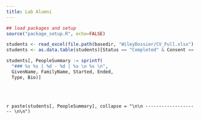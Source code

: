 ---
title: Lab Alumni
---

```{r load_packages, message=FALSE, warning=FALSE, include=FALSE} 

## load packages and setup
source("package_setup.R", echo=FALSE)

students <- read_excel(file.path(basedir, "WileyDossier/CV_Full.xlsx"), sheet = "People")
students <- as.data.table(students)[Status == "Completed" & Consent == 1][order(FamilyName)]

students[, PeopleSummary := sprintf(
  "### %s %s | %d - %d | %s \n %s \n",
  GivenName, FamilyName, Started, Ended,
  Type, Bio)]


```

<br></br>

`r paste(students[, PeopleSummary], collapse = "\n\n -------------------- \n\n")`


